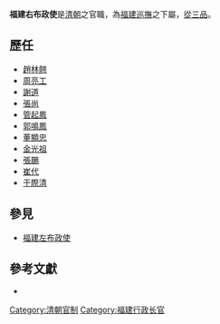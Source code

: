 '''福建右布政使'''是[[清朝|清朝]]之官職，為[[福建巡撫|福建巡撫]]之下屬，[[從三品|從三品]]。
==歷任==
*[[趙林翹|趙林翹]] 
*[[周亮工|周亮工]] 
*[[謝道|謝道]] 
*[[張尚|張尚]] 
*[[管起鳳|管起鳳]]
*[[郭鳴鳳|郭鳴鳳]] 
*[[董顯忠|董顯忠]]
*[[金光祖|金光祖]] 
*[[張颺|張颺]]
*[[崔代|崔代]]
*[[于際清|于際清]]
==參見==
*[[福建左布政使|福建左布政使]]
==參考文獻==
{{Reflist}}
*{{cite book | last = 福建省地方志编纂委员会 | first =  | authorlink =  | coauthors =  | title = 福建巡抚 | publisher = 方志出版社 | date = 2000-11 | location = 北京 | pages =  | url = http://www.fjsq.gov.cn/ShowText.asp?ToBook=48&index=175& | doi =  | id =  | isbn = 7-80122-601-1 | access-date = 2008-09-28 | archive-url = https://web.archive.org/web/20160304103648/http://www.fjsq.gov.cn/ShowText.asp?ToBook=48&index=175& | archive-date = 2016-03-04 | dead-url = yes }}

[[Category:清朝官制|Category:清朝官制]]
[[Category:福建行政长官|Category:福建行政长官]]